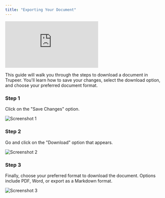 ```yaml
---
title: "Exporting Your Document"
---
```


<iframe
  src="https://app.trupeer.ai/embed?slug=Vc5lgA"
  className="w-full aspect-video rounded-lg overflow-hidden"
  frameborder="0"
  allowfullscreen="true"
></iframe>

This guide will walk you through the steps to download a document in Trupeer. You'll learn how to save your changes, select the download option, and choose your preferred document format.

#####

### Step 1

Click on the "Save Changes" option.

![Screenshot 1](images/export-document/image1.jpg)

### Step 2

Go and click on the "Download" option that appears.

![Screenshot 2](images/export-document/image2.jpg)

### Step 3

Finally, choose your preferred format to download the document. Options include PDF, Word, or export as a Markdown format.

![Screenshot 3](images/export-document/image3.jpg)
